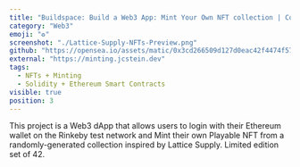 ```yaml
---
title: "Buildspace: Build a Web3 App: Mint Your Own NFT collection | Cohort Deneb | #51"
category: "Web3"
emoji: "♻️"
screenshot: "./Lattice-Supply-NFTs-Preview.png"
github: "https://opensea.io/assets/matic/0x3cd266509d127d0eac42f4474f57d0526804b44e/2149"
external: "https://minting.jcstein.dev"
tags:
  - NFTs + Minting
  - Solidity + Ethereum Smart Contracts
visible: true
position: 3
---
```


This project is a Web3 dApp that allows users to login with their Ethereum wallet on the Rinkeby test network and Mint their own Playable NFT from a randomly-generated collection inspired by Lattice Supply. Limited edition set of 42.